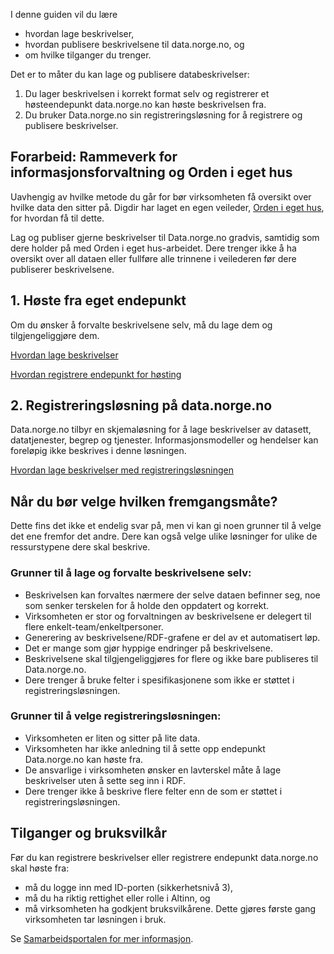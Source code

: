I denne guiden vil du lære

- hvordan lage beskrivelser,
- hvordan publisere beskrivelsene til data.norge.no, og
- om hvilke tilganger du trenger.

Det er to måter du kan lage og publisere databeskrivelser:

1. Du lager beskrivelsen i korrekt format selv og registrerer et høsteendepunkt data.norge.no kan høste beskrivelsen fra.
2. Du bruker Data.norge.no sin registreringsløsning for å registrere og publisere beskrivelser.

## Forarbeid: Rammeverk for informasjonsforvaltning og Orden i eget hus

Uavhengig av hvilke metode du går for bør virksomheten få oversikt over hvilke data den sitter på. Digdir har laget en egen veileder, [Orden i eget hus](https://www.digdir.no/informasjonsforvaltning/veileder-orden-i-eget-hus/2716), for hvordan få til dette.

Lag og publiser gjerne beskrivelser til Data.norge.no gradvis, samtidig som dere holder på med Orden i eget hus-arbeidet. Dere trenger ikke å ha oversikt over all dataen eller fullføre alle trinnene i veilederen før dere publiserer beskrivelsene.

## 1. Høste fra eget endepunkt

Om du ønsker å forvalte beskrivelsene selv, må du lage dem og tilgjengeliggjøre dem.

[Hvordan lage beskrivelser](/getting-started/creating-descriptions-self)

[Hvordan registrere endepunkt for høsting](/getting-started/publishing-descriptions)

## 2. Registreringsløsning på data.norge.no

Data.norge.no tilbyr en skjemaløsning for å lage beskrivelser av datasett, datatjenester, begrep og tjenester. Informasjonsmodeller og hendelser kan foreløpig ikke beskrives i denne løsningen.

[Hvordan lage beskrivelser med registreringsløsningen](/getting-started/creating-descriptions-registration)

## Når du bør velge hvilken fremgangsmåte?

Dette fins det ikke et endelig svar på, men vi kan gi noen grunner til å velge det ene fremfor det andre. Dere kan også velge ulike løsninger for ulike de ressurstypene dere skal beskrive.

### Grunner til å lage og forvalte beskrivelsene selv:

- Beskrivelsen kan forvaltes nærmere der selve dataen befinner seg, noe som senker terskelen for å holde den oppdatert og korrekt.
- Virksomheten er stor og forvaltningen av beskrivelsene er delegert til flere enkelt-team/enkeltpersoner.
- Generering av beskrivelsene/RDF-grafene er del av et automatisert løp.
- Det er mange som gjør hyppige endringer på beskrivelsene.
- Beskrivelsene skal tilgjengeliggjøres for flere og ikke bare publiseres til Data.norge.no.
- Dere trenger å bruke felter i spesifikasjonene som ikke er støttet i registreringsløsningen.

### Grunner til å velge registreringsløsningen:

- Virksomheten er liten og sitter på lite data.
- Virksomheten har ikke anledning til å sette opp endepunkt Data.norge.no kan høste fra.
- De ansvarlige i virksomheten ønsker en lavterskel måte å lage beskrivelser uten å sette seg inn i RDF.
- Dere trenger ikke å beskrive flere felter enn de som er støttet i registreringsløsningen.

## Tilganger og bruksvilkår

Før du kan registrere beskrivelser eller registrere endepunkt data.norge.no skal høste fra:

- må du logge inn med ID-porten (sikkerhetsnivå 3),
- må du ha riktig rettighet eller rolle i Altinn, og
- må virksomheten ha godkjent bruksvilkårene. Dette gjøres første gang virksomheten tar løsningen i bruk.

Se [Samarbeidsportalen for mer informasjon](https://samarbeid.digdir.no/felles-datakatalog/ta-i-bruk-felles-datakatalog/1619).
